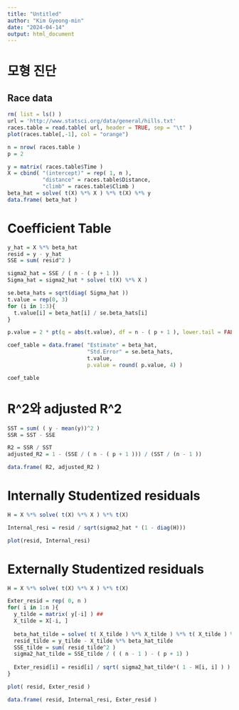 ```yaml
---
title: "Untitled"
author: "Kim Gyeong-min"
date: "2024-04-14"
output: html_document
---
```

# 모형 진단
## Race data
```r
rm( list = ls() )
url = 'http://www.statsci.org/data/general/hills.txt'
races.table = read.table( url, header = TRUE, sep = "\t" )
plot(races.table[,-1], col = "orange")

n = nrow( races.table )
p = 2 

y = matrix( races.table$Time )
X = cbind( "(intercept)" = rep( 1, n ),
           "distance" = races.table$Distance,
           "climb" = races.table$Climb )
beta_hat = solve( t(X) %*% X ) %*% t(X) %*% y
data.frame( beta_hat )
```

# Coefficient Table
```r
y_hat = X %*% beta_hat 
resid = y - y_hat 
SSE = sum( resid^2 )

sigma2_hat = SSE / ( n - ( p + 1 ))
Sigma_hat = sigma2_hat * solve( t(X) %*% X )

se.beta_hats = sqrt(diag( Sigma_hat ))
t.value = rep(0, 3)
for (i in 1:3){
  t.value[i] = beta_hat[i] / se.beta_hats[i]
}

p.value = 2 * pt(q = abs(t.value), df = n - ( p + 1 ), lower.tail = FALSE )

coef_table = data.frame( "Estimate" = beta_hat,
                         "Std.Error" = se.beta_hats,
                         t.value,
                         p.value = round( p.value, 4) )

coef_table
```

# R^2와 adjusted R^2
```r
SST = sum( ( y - mean(y))^2 )
SSR = SST - SSE

R2 = SSR / SST 
adjusted_R2 = 1 - (SSE / ( n - ( p + 1 ))) / (SST / (n - 1 ))

data.frame( R2, adjusted_R2 )
```

# Internally Studentized residuals   
```r
H = X %*% solve( t(X) %*% X ) %*% t(X) 

Internal_resi = resid / sqrt(sigma2_hat * (1 - diag(H)))

plot(resid, Internal_resi)
```








# Externally Studentized residuals   
```r
H = X %*% solve( t(X) %*% X ) %*% t(X) 

Exter_resid = rep( 0, n )
for( i in 1:n ){
  y_tilde = matrix( y[-i] ) ##
  X_tilde = X[-i, ]
  
  beta_hat_tilde = solve( t( X_tilde ) %*% X_tilde ) %*% t( X_tilde ) %*% y_tilde
  resid_tilde = y_tilde - X_tilde %*% beta_hat_tilde
  SSE_tilde = sum( resid_tilde^2 )
  sigma2_hat_tilde = SSE_tilde / ( ( n - 1 ) - ( p + 1) )
  
  Exter_resid[i] = resid[i] / sqrt( sigma2_hat_tilde*( 1 - H[i, i] ) )
}

plot( resid, Exter_resid )

data.frame( resid, Internal_resi, Exter_resid )
```














